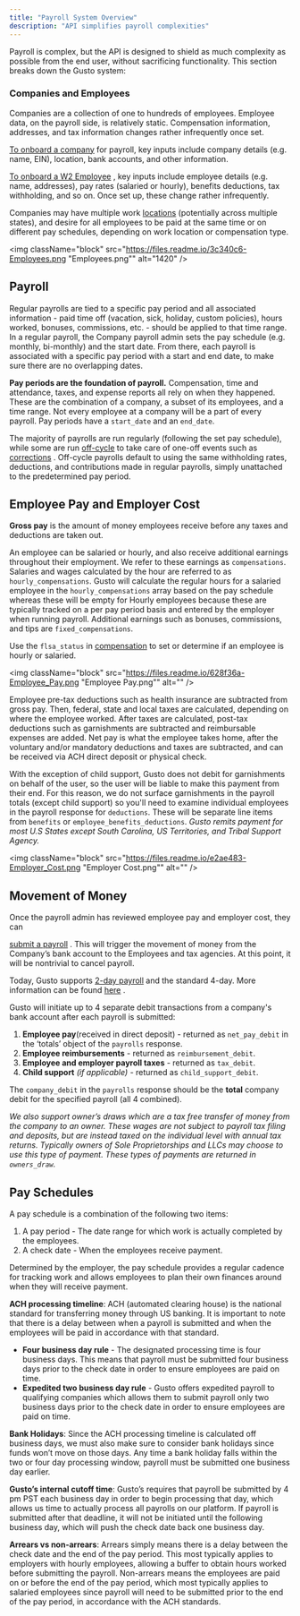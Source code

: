 ```yaml
---
title: "Payroll System Overview"
description: "API simplifies payroll complexities"
---
```

Payroll is complex, but the API is designed to shield as much complexity as possible from the end user, without sacrificing functionality. This section breaks down the Gusto system:

### Companies and Employees

Companies are a collection of one to hundreds of employees. Employee data, on the payroll side, is relatively static. Compensation information, addresses, and tax information changes rather infrequently once set.

[To onboard a company](/embedded-payroll/docs/onboard-a-company)
 for payroll, key inputs include company details (e.g. name, EIN), location, bank accounts, and other information.

[To onboard a W2 Employee](/embedded-payroll/docs/onboard-a-w2-employee)
, key inputs include employee details (e.g. name, addresses), pay rates (salaried or hourly), benefits deductions, tax withholding, and so on. Once set up, these change rather infrequently.

Companies may have multiple work [locations](/embedded-payroll/docs/locations)
 (potentially across multiple states), and desire for all employees to be paid at the same time or on different pay schedules, depending on work location or compensation type.

<img className="block" src="https://files.readme.io/3c340c6-Employees.png "Employees.png"" alt="1420" />

## Payroll

Regular payrolls are tied to a specific pay period and all associated information - paid time off (vacation, sick, holiday, custom policies), hours worked, bonuses, commissions, etc. - should be applied to that time range. In a regular payroll, the Company payroll admin sets the pay schedule (e.g. monthly, bi-monthly) and the start date. From there, each payroll is associated with a specific pay period with a start and end date, to make sure there are no overlapping dates.

**Pay periods are the foundation of payroll.** Compensation, time and attendance, taxes, and expense reports all rely on when they happened. These are the combination of a company, a subset of its employees, and a time range. Not every employee at a company will be a part of every payroll. Pay periods have a `start_date` and an `end_date`.

The majority of payrolls are run regularly (following the set pay schedule), while some are run [off-cycle](/embedded-payroll/docs/create-an-off-cycle-payroll)
 to take care of one-off events such as [corrections](https://support.gusto.com/article/999908231000000/Off-cycle-payrolls)
. Off-cycle payrolls default to using the same withholding rates, deductions, and contributions made in regular payrolls, simply unattached to the predetermined pay period.

## Employee Pay and Employer Cost

**Gross pay** is the amount of money employees receive before any taxes and deductions are taken out.

An employee can be salaried or hourly, and also receive additional earnings throughout their employment. We refer to these earnings as `compensations`. Salaries and wages calculated by the hour are referred to as `hourly_compensations`. Gusto will calculate the regular hours for a salaried employee in the `hourly_compensations` array based on the pay schedule whereas these will be empty for Hourly employees because these are typically tracked on a per pay period basis and entered by the employer when running payroll. Additional earnings such as bonuses, commissions, and tips are `fixed_compensations`.

Use the `flsa_status` in [compensation](/embedded-payroll/reference/get-v1-compensations-compensation_id)
 to set or determine if an employee is hourly or salaried.

<img className="block" src="https://files.readme.io/628f36a-Employee_Pay.png "Employee Pay.png"" alt="" />

Employee pre-tax deductions such as health insurance are subtracted from gross pay. Then, federal, state and local taxes are calculated, depending on where the employee worked. After taxes are calculated, post-tax deductions such as garnishments are subtracted and reimbursable expenses are added. Net pay is what the employee takes home, after the voluntary and/or mandatory deductions and taxes are subtracted, and can be received via ACH direct deposit or physical check.

With the exception of child support, Gusto does not debit for garnishments on behalf of the user, so the user will be liable to make this payment from their end. For this reason, we do not surface garnishments in the payroll totals (except child support) so you'll need to examine individual employees in the payroll response for `deductions`. These will be separate line items from `benefits` or `employee_benefits_deductions`. _Gusto remits payment for most U.S States except South Carolina, US Territories, and Tribal Support Agency._

<img className="block" src="https://files.readme.io/e2ae483-Employer_Cost.png "Employer Cost.png"" alt="" />

## Movement of Money

Once the payroll admin has reviewed employee pay and employer cost, they can

[submit a payroll](/embedded-payroll/docs/complete-a-regular-payroll)
. This will trigger the movement of money from the Company’s bank account to the Employees and tax agencies. At this point, it will be nontrivial to cancel payroll.

Today, Gusto supports [2-day payroll](/embedded-payroll/reference/put-v1-company-payment-configs)
 and the standard 4-day. More information can be found [here](/embedded-payroll/docs/processing-timelines)
.

Gusto will initiate up to 4 separate debit transactions from a company's bank account after each payroll is submitted:

1.  **Employee pay**(received in direct deposit) - returned as `net_pay_debit` in the ‘totals’ object of the `payrolls` response.
2.  **Employee reimbursements** - returned as `reimbursement_debit`.
3.  **Employee and employer payroll taxes** - returned as `tax_debit`.
4.  **Child support** _(if applicable)_ - returned as `child_support_debit`.

The `company_debit` in the `payrolls` response should be the **total** company debit for the specified payroll (all 4 combined).

_We also support owner’s draws which are a tax free transfer of money from the company to an owner. These wages are not subject to payroll tax filing and deposits, but are instead taxed on the individual level with annual tax returns. Typically owners of Sole Proprietorships and LLCs may choose to use this type of payment. These types of payments are returned in `owners_draw`._

## Pay Schedules

A pay schedule is a combination of the following two items:

1.  A pay period - The date range for which work is actually completed by the employees.
2.  A check date - When the employees receive payment.

Determined by the employer, the pay schedule provides a regular cadence for tracking work and allows employees to plan their own finances around when they will receive payment.

**ACH processing timeline**: ACH (automated clearing house) is the national standard for transferring money through US banking. It is important to note that there is a delay between when a payroll is submitted and when the employees will be paid in accordance with that standard.

*   **Four business day rule** - The designated processing time is four business days. This means that payroll must be submitted four business days prior to the check date in order to ensure employees are paid on time.
*   **Expedited two business day rule** \- Gusto offers expedited payroll to qualifying companies which allows them to submit payroll only two business days prior to the check date in order to ensure employees are paid on time.

**Bank Holidays**: Since the ACH processing timeline is calculated off business days, we must also make sure to consider bank holidays since funds won’t move on those days. Any time a bank holiday falls within the two or four day processing window, payroll must be submitted one business day earlier.

**Gusto’s internal cutoff time**: Gusto’s requires that payroll be submitted by 4 pm PST each business day in order to begin processing that day, which allows us time to actually process all payrolls on our platform. If payroll is submitted after that deadline, it will not be initiated until the following business day, which will push the check date back one business day.

**Arrears vs non-arrears**: Arrears simply means there is a delay between the check date and the end of the pay period. This most typically applies to employers with hourly employees, allowing a buffer to obtain hours worked before submitting the payroll. Non-arrears means the employees are paid on or before the end of the pay period, which most typically applies to salaried employees since payroll will need to be submitted prior to the end of the pay period, in accordance with the ACH standards.

